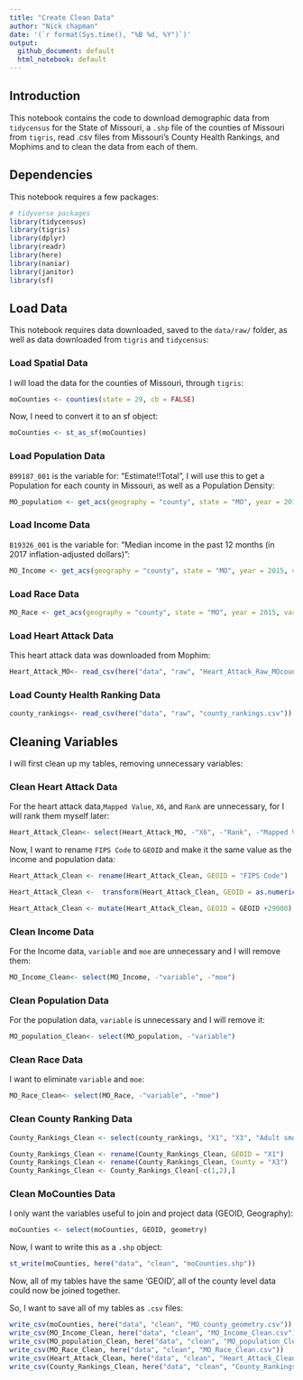 ```yaml
---
title: "Create Clean Data"
author: "Nick chapman"
date: '(`r format(Sys.time(), "%B %d, %Y")`)'
output: 
  github_document: default
  html_notebook: default 
---
```


## Introduction
This notebook contains the code to download demographic data from `tidycensus` for the State of Missouri, a `.shp` file of the counties of Missouri from `tigris`, read .csv files from Missouri's County Health Rankings, and Mophims and to clean the data from each of them.

## Dependencies
This notebook requires a few packages:

```r
# tidyverse packages
library(tidycensus)
library(tigris)
library(dplyr)
library(readr)
library(here)
library(naniar)
library(janitor)
library(sf)
```

## Load Data

This notebook requires data downloaded, saved to the `data/raw/` folder, as well as data downloaded from `tigris` and `tidycensus`:

### Load Spatial Data

I will load the data for the counties of Missouri, through `tigris`:

```r
moCounties <- counties(state = 29, cb = FALSE)
```

Now, I need to convert it to an sf object:

```r
moCounties <- st_as_sf(moCounties)
```

### Load Population Data

`B99187_001` is the variable for: “Estimate!!Total”, I will use this to get a Population for each county in Missouri, as well as a Population Density:

```r
MO_population <- get_acs(geography = "county", state = "MO", year = 2015, variable = "B99187_001", survey = "acs5")
```

### Load Income Data

`B19326_001` is the variable for: “Median income in the past 12 months (in 2017 inflation-adjusted dollars)”:

```r
MO_Income <- get_acs(geography = "county", state = "MO", year = 2015, variable = "B19326_001", survey = "acs5")
```


### Load Race Data

```r
MO_Race <- get_acs(geography = "county", state = "MO", year = 2015, variable = "B02001_003", survey = "acs5")
```



### Load Heart Attack Data

This heart attack data was downloaded from Mophim:

```r
Heart_Attack_MO<- read_csv(here("data", "raw", "Heart_Attack_Raw_MOcounty.csv"))
```

### Load County Health Ranking Data

```r
county_rankings<- read_csv(here("data", "raw", "county_rankings.csv"))
```


## Cleaning Variables

I will first clean up my tables, removing unnecessary variables:

### Clean Heart Attack Data

For the heart attack data,`Mapped Value`, `X6`, and `Rank` are unnecessary, for I will rank them myself later:

```r
Heart_Attack_Clean<- select(Heart_Attack_MO, -"X6", -"Rank", -"Mapped Value" )
```

Now, I want to rename `FIPS Code` to `GEOID` and make it the same value as the income and population data:

```r
Heart_Attack_Clean <- rename(Heart_Attack_Clean, GEOID = "FIPS Code")
```

```r
Heart_Attack_Clean <-  transform(Heart_Attack_Clean, GEOID = as.numeric(GEOID))
```

```r
Heart_Attack_Clean <- mutate(Heart_Attack_Clean, GEOID = GEOID +29000)
```

### Clean Income Data

For the Income data, `variable` and `moe` are unnecessary and I will remove them:

```r
MO_Income_Clean<- select(MO_Income, -"variable", -"moe")
```

### Clean Population Data

For the population data, `variable` is unnecessary and I will remove it:

```r
MO_population_Clean<- select(MO_population, -"variable")
```

### Clean Race Data

I want to eliminate `variable` and `moe`:

```r
MO_Race_Clean<- select(MO_Race, -"variable", -"moe")
```


### Clean County Ranking Data

```r
County_Rankings_Clean <- select(county_rankings, "X1", "X3", "Adult smoking", "Adult obesity", "Food environment index", "Physical inactivity", "Access to exercise opportunities")
```

```r
County_Rankings_Clean <- rename(County_Rankings_Clean, GEOID = "X1")
County_Rankings_Clean <- rename(County_Rankings_Clean, County = "X3")
County_Rankings_Clean <- County_Rankings_Clean[-c(1,2),]
```

### Clean MoCounties Data

I only want the variables useful to join and project data (GEOID, Geography):

```r
moCounties <- select(moCounties, GEOID, geometry)
```

Now, I want to write this as a `.shp` object:

```r
st_write(moCounties, here("data", "clean", "moCounties.shp"))
```


Now, all of my tables have the same 'GEOID', all of the county level data could now be joined together.

So, I want to save all of my tables as `.csv` files:

```r
write_csv(moCounties, here("data", "clean", "MO_county_geometry.csv"))
write_csv(MO_Income_Clean, here("data", "clean", "MO_Income_Clean.csv"))
write_csv(MO_population_Clean, here("data", "clean", "MO_population_Clean.csv"))
write_csv(MO_Race_Clean, here("data", "clean", "MO_Race_Clean.csv"))
write_csv(Heart_Attack_Clean, here("data", "clean", "Heart_Attack_Clean.csv"))
write_csv(County_Rankings_Clean, here("data", "clean", "County_Rankings_Clean.csv"))
```


